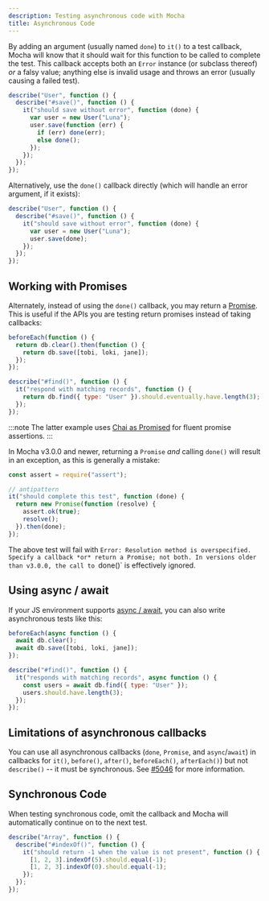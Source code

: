 ```yaml
---
description: Testing asynchronous code with Mocha
title: Asynchronous Code
---
```


By adding an argument (usually named `done`) to `it()` to a test callback, Mocha will know that it should wait for this function to be called to complete the test.
This callback accepts both an `Error` instance (or subclass thereof) _or_ a falsy value; anything else is invalid usage and throws an error (usually causing a failed test).

```js
describe("User", function () {
  describe("#save()", function () {
    it("should save without error", function (done) {
      var user = new User("Luna");
      user.save(function (err) {
        if (err) done(err);
        else done();
      });
    });
  });
});
```

Alternatively, use the `done()` callback directly (which will handle an error argument, if it exists):

```js
describe("User", function () {
  describe("#save()", function () {
    it("should save without error", function (done) {
      var user = new User("Luna");
      user.save(done);
    });
  });
});
```

## Working with Promises

Alternately, instead of using the `done()` callback, you may return a [Promise](https://developer.mozilla.org/en-US/docs/Web/JavaScript/Reference/Global_Objects/Promise).
This is useful if the APIs you are testing return promises instead of taking callbacks:

```js
beforeEach(function () {
  return db.clear().then(function () {
    return db.save([tobi, loki, jane]);
  });
});

describe("#find()", function () {
  it("respond with matching records", function () {
    return db.find({ type: "User" }).should.eventually.have.length(3);
  });
});
```

:::note
The latter example uses [Chai as Promised](https://www.npmjs.com/package/chai-as-promised) for fluent promise assertions.
:::

In Mocha v3.0.0 and newer, returning a `Promise` _and_ calling `done()` will result in an exception, as this is generally a mistake:

```js
const assert = require("assert");

// antipattern
it("should complete this test", function (done) {
  return new Promise(function (resolve) {
    assert.ok(true);
    resolve();
  }).then(done);
});
```

The above test will fail with `Error: Resolution method is overspecified.
Specify a callback *or* return a Promise; not both.
In versions older than v3.0.0, the call to `done()` is effectively ignored.

## Using async / await

If your JS environment supports [async / await](https://developer.mozilla.org/en/docs/Web/JavaScript/Reference/Statements/async_function), you can also write asynchronous tests like this:

```js
beforeEach(async function () {
  await db.clear();
  await db.save([tobi, loki, jane]);
});

describe("#find()", function () {
  it("responds with matching records", async function () {
    const users = await db.find({ type: "User" });
    users.should.have.length(3);
  });
});
```

## Limitations of asynchronous callbacks

You can use all asynchronous callbacks (`done`, `Promise`, and `async`/`await`) in callbacks for `it()`, `before()`, `after()`, `beforeEach()`, `afterEach()`) but not `describe()` -- it must be synchronous.
See [#5046](https://github.com/mochajs/mocha/pull/5046) for more information.

## Synchronous Code

When testing synchronous code, omit the callback and Mocha will automatically continue on to the next test.

```js
describe("Array", function () {
  describe("#indexOf()", function () {
    it("should return -1 when the value is not present", function () {
      [1, 2, 3].indexOf(5).should.equal(-1);
      [1, 2, 3].indexOf(0).should.equal(-1);
    });
  });
});
```
